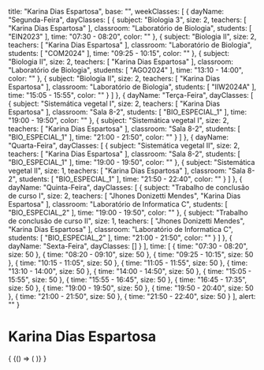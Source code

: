   title: "Karina Dias Espartosa",
  base: "",
  weekClasses: [
    {
      dayName: "Segunda-Feira",
      dayClasses: [
        {
          subject: "Biologia 3",
          size: 2,
          teachers: [
            "Karina Dias Espartosa"
          ],
          classroom: "Laboratório de Biologia",
          students: [
            "EIN2023"
          ],
          time: "07:30 - 08:20",
          color: ""
        },
        {
          subject: "Biologia II",
          size: 2,
          teachers: [
            "Karina Dias Espartosa"
          ],
          classroom: "Laboratório de Biologia",
          students: [
            "COM2024"
          ],
          time: "09:25 - 10:15",
          color: ""
        },
        {
          subject: "Biologia II",
          size: 2,
          teachers: [
            "Karina Dias Espartosa"
          ],
          classroom: "Laboratório de Biologia",
          students: [
            "AGO2024"
          ],
          time: "13:10 - 14:00",
          color: ""
        },
        {
          subject: "Biologia II",
          size: 2,
          teachers: [
            "Karina Dias Espartosa"
          ],
          classroom: "Laboratório de Biologia",
          students: [
            "IIW2024A"
          ],
          time: "15:05 - 15:55",
          color: ""
        }
      ]
    },
    {
      dayName: "Terça-Feira",
      dayClasses: [
        {
          subject: "Sistemática vegetal I",
          size: 2,
          teachers: [
            "Karina Dias Espartosa"
          ],
          classroom: "Sala 8-2",
          students: [
            "BIO_ESPECIAL_1"
          ],
          time: "19:00 - 19:50",
          color: ""
        },
        {
          subject: "Sistemática vegetal I",
          size: 2,
          teachers: [
            "Karina Dias Espartosa"
          ],
          classroom: "Sala 8-2",
          students: [
            "BIO_ESPECIAL_1"
          ],
          time: "21:00 - 21:50",
          color: ""
        }
      ]
    },
    {
      dayName: "Quarta-Feira",
      dayClasses: [
        {
          subject: "Sistemática vegetal II",
          size: 2,
          teachers: [
            "Karina Dias Espartosa"
          ],
          classroom: "Sala 8-2",
          students: [
            "BIO_ESPECIAL_1"
          ],
          time: "19:00 - 19:50",
          color: ""
        },
        {
          subject: "Sistemática vegetal II",
          size: 1,
          teachers: [
            "Karina Dias Espartosa"
          ],
          classroom: "Sala 8-2",
          students: [
            "BIO_ESPECIAL_1"
          ],
          time: "21:50 - 22:40",
          color: ""
        }
      ]
    },
    {
      dayName: "Quinta-Feira",
      dayClasses: [
        {
          subject: "Trabalho de conclusão de curso I",
          size: 2,
          teachers: [
            "Jhones Donizetti Mendes",
            "Karina Dias Espartosa"
          ],
          classroom: "Laboratório de Informatica C",
          students: [
            "BIO_ESPECIAL_2"
          ],
          time: "19:00 - 19:50",
          color: ""
        },
        {
          subject: "Trabalho de conclusão de curso II",
          size: 1,
          teachers: [
            "Jhones Donizetti Mendes",
            "Karina Dias Espartosa"
          ],
          classroom: "Laboratório de Informatica C",
          students: [
            "BIO_ESPECIAL_2"
          ],
          time: "21:00 - 21:50",
          color: ""
        }
      ]
    },
    {
      dayName: "Sexta-Feira",
      dayClasses: []
    }
  ],
  time: [
    {
      time: "07:30 - 08:20",
      size: 50
    },
    {
      time: "08:20 - 09:10",
      size: 50
    },
    {
      time: "09:25 - 10:15",
      size: 50
    },
    {
      time: "10:15 - 11:05",
      size: 50
    },
    {
      time: "11:05 - 11:55",
      size: 50
    },
    {
      time: "13:10 - 14:00",
      size: 50
    },
    {
      time: "14:00 - 14:50",
      size: 50
    },
    {
      time: "15:05 - 15:55",
      size: 50
    },
    {
      time: "15:55 - 16:45",
      size: 50
    },
    {
      time: "16:45 - 17:35",
      size: 50
    },
    {
      time: "19:00 - 19:50",
      size: 50
    },
    {
      time: "19:50 - 20:40",
      size: 50
    },
    {
      time: "21:00 - 21:50",
      size: 50
    },
    {
      time: "21:50 - 22:40",
      size: 50
    }
  ],
  alert: ""
}

# Karina Dias Espartosa

<div>
  {
    <BrowserOnly>
      {() => (
        <Grid
          title={data.title}
          weekClasses={data.weekClasses}
          time={data.time}
        />
      )}
    </BrowserOnly>
  }
</div>
